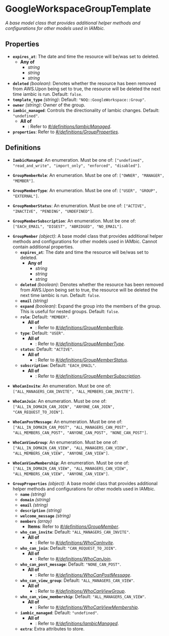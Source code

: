 # GoogleWorkspaceGroupTemplate

*A base model class that provides additional helper methods and
configurations for other models used in IAMbic.*

## Properties

- **`expires_at`**: The date and time the resource will be/was set to deleted.
  - **Any of**
    - *string*
    - *string*
    - *string*
- **`deleted`** *(boolean)*: Denotes whether the resource has been removed from AWS.Upon being set to true, the resource will be deleted the next time iambic is run. Default: `false`.
- **`template_type`** *(string)*: Default: `"NOQ::GoogleWorkspace::Group"`.
- **`owner`** *(string)*: Owner of the group.
- **`iambic_managed`**: Controls the directionality of Iambic changes. Default: `"undefined"`.
  - **All of**
    - : Refer to *[#/definitions/IambicManaged](#definitions/IambicManaged)*.
- **`properties`**: Refer to *[#/definitions/GroupProperties](#definitions/GroupProperties)*.
## Definitions


<a id="definitions/IambicManaged"></a>

- **`IambicManaged`**: An enumeration. Must be one of: `["undefined", "read_and_write", "import_only", "enforced", "disabled"]`.

<a id="definitions/GroupMemberRole"></a>

- **`GroupMemberRole`**: An enumeration. Must be one of: `["OWNER", "MANAGER", "MEMBER"]`.

<a id="definitions/GroupMemberType"></a>

- **`GroupMemberType`**: An enumeration. Must be one of: `["USER", "GROUP", "EXTERNAL"]`.

<a id="definitions/GroupMemberStatus"></a>

- **`GroupMemberStatus`**: An enumeration. Must be one of: `["ACTIVE", "INACTIVE", "PENDING", "UNDEFINED"]`.

<a id="definitions/GroupMemberSubscription"></a>

- **`GroupMemberSubscription`**: An enumeration. Must be one of: `["EACH_EMAIL", "DIGEST", "ABRIDGED", "NO_EMAIL"]`.

<a id="definitions/GroupMember"></a>

- **`GroupMember`** *(object)*: A base model class that provides additional helper methods and
configurations for other models used in IAMbic. Cannot contain additional properties.
  - **`expires_at`**: The date and time the resource will be/was set to deleted.
    - **Any of**
      - *string*
      - *string*
      - *string*
  - **`deleted`** *(boolean)*: Denotes whether the resource has been removed from AWS.Upon being set to true, the resource will be deleted the next time iambic is run. Default: `false`.
  - **`email`** *(string)*
  - **`expand`** *(boolean)*: Expand the group into the members of the group. This is useful for nested groups. Default: `false`.
  - **`role`**: Default: `"MEMBER"`.
    - **All of**
      - : Refer to *[#/definitions/GroupMemberRole](#definitions/GroupMemberRole)*.
  - **`type`**: Default: `"USER"`.
    - **All of**
      - : Refer to *[#/definitions/GroupMemberType](#definitions/GroupMemberType)*.
  - **`status`**: Default: `"ACTIVE"`.
    - **All of**
      - : Refer to *[#/definitions/GroupMemberStatus](#definitions/GroupMemberStatus)*.
  - **`subscription`**: Default: `"EACH_EMAIL"`.
    - **All of**
      - : Refer to *[#/definitions/GroupMemberSubscription](#definitions/GroupMemberSubscription)*.

<a id="definitions/WhoCanInvite"></a>

- **`WhoCanInvite`**: An enumeration. Must be one of: `["ALL_MANAGERS_CAN_INVITE", "ALL_MEMBERS_CAN_INVITE"]`.

<a id="definitions/WhoCanJoin"></a>

- **`WhoCanJoin`**: An enumeration. Must be one of: `["ALL_IN_DOMAIN_CAN_JOIN", "ANYONE_CAN_JOIN", "CAN_REQUEST_TO_JOIN"]`.

<a id="definitions/WhoCanPostMessage"></a>

- **`WhoCanPostMessage`**: An enumeration. Must be one of: `["ALL_IN_DOMAIN_CAN_POST", "ALL_MANAGERS_CAN_POST", "ALL_MEMBERS_CAN_POST", "ANYONE_CAN_POST", "NONE_CAN_POST"]`.

<a id="definitions/WhoCanViewGroup"></a>

- **`WhoCanViewGroup`**: An enumeration. Must be one of: `["ALL_IN_DOMAIN_CAN_VIEW", "ALL_MANAGERS_CAN_VIEW", "ALL_MEMBERS_CAN_VIEW", "ANYONE_CAN_VIEW"]`.

<a id="definitions/WhoCanViewMembership"></a>

- **`WhoCanViewMembership`**: An enumeration. Must be one of: `["ALL_IN_DOMAIN_CAN_VIEW", "ALL_MANAGERS_CAN_VIEW", "ALL_MEMBERS_CAN_VIEW", "ANYONE_CAN_VIEW"]`.

<a id="definitions/GroupProperties"></a>

- **`GroupProperties`** *(object)*: A base model class that provides additional helper methods and
configurations for other models used in IAMbic.
  - **`name`** *(string)*
  - **`domain`** *(string)*
  - **`email`** *(string)*
  - **`description`** *(string)*
  - **`welcome_message`** *(string)*
  - **`members`** *(array)*
    - **Items**: Refer to *[#/definitions/GroupMember](#definitions/GroupMember)*.
  - **`who_can_invite`**: Default: `"ALL_MANAGERS_CAN_INVITE"`.
    - **All of**
      - : Refer to *[#/definitions/WhoCanInvite](#definitions/WhoCanInvite)*.
  - **`who_can_join`**: Default: `"CAN_REQUEST_TO_JOIN"`.
    - **All of**
      - : Refer to *[#/definitions/WhoCanJoin](#definitions/WhoCanJoin)*.
  - **`who_can_post_message`**: Default: `"NONE_CAN_POST"`.
    - **All of**
      - : Refer to *[#/definitions/WhoCanPostMessage](#definitions/WhoCanPostMessage)*.
  - **`who_can_view_group`**: Default: `"ALL_MANAGERS_CAN_VIEW"`.
    - **All of**
      - : Refer to *[#/definitions/WhoCanViewGroup](#definitions/WhoCanViewGroup)*.
  - **`who_can_view_membership`**: Default: `"ALL_MANAGERS_CAN_VIEW"`.
    - **All of**
      - : Refer to *[#/definitions/WhoCanViewMembership](#definitions/WhoCanViewMembership)*.
  - **`iambic_managed`**: Default: `"undefined"`.
    - **All of**
      - : Refer to *[#/definitions/IambicManaged](#definitions/IambicManaged)*.
  - **`extra`**: Extra attributes to store.
